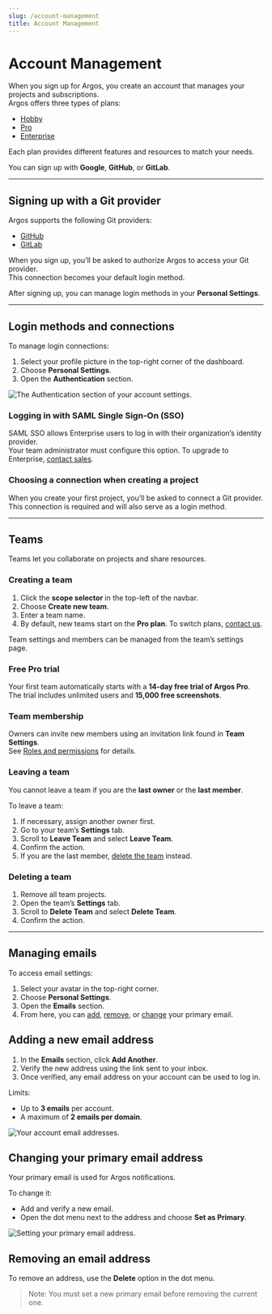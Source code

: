 ```yaml
---
slug: /account-management
title: Account Management
---
```


# Account Management

When you sign up for Argos, you create an account that manages your projects and subscriptions.  
Argos offers three types of plans:

- [Hobby](/pricing-plans#hobby-plan)
- [Pro](/pricing-plans#pro-plan)
- [Enterprise](/pricing-plans#enterprise-plan)

Each plan provides different features and resources to match your needs.

You can sign up with **Google**, **GitHub**, or **GitLab**.

---

## Signing up with a Git provider

Argos supports the following Git providers:

- [GitHub](/github)
- [GitLab](/gitlab)

When you sign up, you’ll be asked to authorize Argos to access your Git provider.  
This connection becomes your default login method.

After signing up, you can manage login methods in your **Personal Settings**.

---

## Login methods and connections

To manage login connections:

1. Select your profile picture in the top-right corner of the dashboard.
2. Choose **Personal Settings**.
3. Open the **Authentication** section.

![The Authentication section of your account settings.](./account-management/authentication.png)

### Logging in with SAML Single Sign-On (SSO)

SAML SSO allows Enterprise users to log in with their organization’s identity provider.  
Your team administrator must configure this option. To upgrade to Enterprise, [contact sales](/contact-us).

### Choosing a connection when creating a project

When you create your first project, you’ll be asked to connect a Git provider.  
This connection is required and will also serve as a login method.

---

## Teams

Teams let you collaborate on projects and share resources.

### Creating a team

1. Click the **scope selector** in the top-left of the navbar.
2. Choose **Create new team**.
3. Enter a team name.
4. By default, new teams start on the **Pro plan**. To switch plans, [contact us](/contact-us).

Team settings and members can be managed from the team’s settings page.

### Free Pro trial

Your first team automatically starts with a **14-day free trial of Argos Pro**.  
The trial includes unlimited users and **15,000 free screenshots**.

### Team membership

Owners can invite new members using an invitation link found in **Team Settings**.  
See [Roles and permissions](/team-members-and-roles#owner-role) for details.

### Leaving a team

You cannot leave a team if you are the **last owner** or the **last member**.

To leave a team:

1. If necessary, assign another owner first.
2. Go to your team’s **Settings** tab.
3. Scroll to **Leave Team** and select **Leave Team**.
4. Confirm the action.
5. If you are the last member, [delete the team](#deleting-a-team) instead.

### Deleting a team

1. Remove all team projects.
2. Open the team’s **Settings** tab.
3. Scroll to **Delete Team** and select **Delete Team**.
4. Confirm the action.

---

## Managing emails

To access email settings:

1. Select your avatar in the top-right corner.
2. Choose **Personal Settings**.
3. Open the **Emails** section.
4. From here, you can [add](#adding-a-new-email-address), [remove](#removing-an-email-address), or [change](#changing-your-primary-email-address) your primary email.

## Adding a new email address

1. In the **Emails** section, click **Add Another**.
2. Verify the new address using the link sent to your inbox.
3. Once verified, any email address on your account can be used to log in.

Limits:

- Up to **3 emails** per account.
- A maximum of **2 emails per domain**.

![Your account email addresses.](./account-management/email-management.png)

## Changing your primary email address

Your primary email is used for Argos notifications.

To change it:

- Add and verify a new email.
- Open the dot menu next to the address and choose **Set as Primary**.

![Setting your primary email address.](./account-management/set-email-as-primary.png)

## Removing an email address

To remove an address, use the **Delete** option in the dot menu.

> Note: You must set a new primary email before removing the current one.
